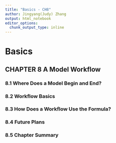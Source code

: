 ```yaml
---
title: "Basics - CH8"
author: Jingyang(Judy) Zhang
output: html_notebook
editor_options: 
  chunk_output_type: inline
---
```


# Basics
## CHAPTER 8 A Model Workflow

### 8.1 Where Does a Model Begin and End?

### 8.2 Workflow Basics

### 8.3 How Does a Workflow Use the Formula?

### 8.4 Future Plans

### 8.5 Chapter Summary

